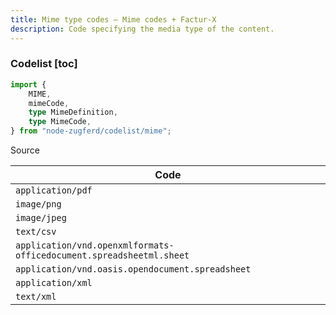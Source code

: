 ```yaml
---
title: Mime type codes — Mime codes + Factur-X
description: Code specifying the media type of the content.
---
```


### Codelist [toc]

```ts
import {
	MIME,
	mimeCode,
	type MimeDefinition,
	type MimeCode,
} from "node-zugferd/codelist/mime";

```

<div className="w-fit">
<Link href="https://github.com/jslno/node-zugferd/blob/main/packages/node-zugferd/scripts/codelists/mime/output.xml" rel="noreferrer noopener" target="_blank">
Source
</Link>
</div>

<table className="[&_*>_*]:mt-0! [&_*>_*]:mb-0!">
<colgroup>
<col />
</colgroup>
<thead>
<tr>
<th>
Code
</th>
</tr>
</thead>
<tbody>
<tr>
<td>
<code>application/pdf</code>
</td>
</tr>
<tr>
<td>
<code>image/png</code>
</td>
</tr>
<tr>
<td>
<code>image/jpeg</code>
</td>
</tr>
<tr>
<td>
<code>text/csv</code>
</td>
</tr>
<tr>
<td>
<code>application/vnd.openxmlformats-officedocument.spreadsheetml.sheet</code>
</td>
</tr>
<tr>
<td>
<code>application/vnd.oasis.opendocument.spreadsheet</code>
</td>
</tr>
<tr>
<td>
<code>application/xml</code>
</td>
</tr>
<tr>
<td>
<code>text/xml</code>
</td>
</tr>
</tbody>
</table>
